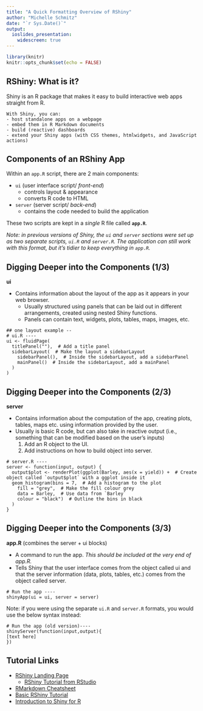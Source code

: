 ```yaml
---
title: "A Quick Formatting Overview of RShiny"
author: "Michelle Schmitz"
date: "`r Sys.Date()`"
output: 
  ioslides_presentation:
    widescreen: true
---
```


<style>
.forceBreak { -webkit-column-break-after: always; break-after: column; }
</style>

```r
library(knitr)
knitr::opts_chunk$set(echo = FALSE)
```

## RShiny: What is it?

Shiny is an R package that makes it easy to build interactive web apps straight from R. 

```
With Shiny, you can:
- host standalone apps on a webpage
- embed them in R Markdown documents
- build (reactive) dashboards
- extend your Shiny apps (with CSS themes, htmlwidgets, and JavaScript actions)
```

<!-- #What are Shiny Apps useful for? -->
<!-- #Interactive data visualisation for presentations and websites -->
<!-- #Sharing results with collaborators -->
<!-- #Communicating science in an accessible way -->
<!-- #Bridging the gap between R users and non-R users -->

## Components of an RShiny App

Within an `app.R` script, there are 2 main components:

- `ui` (user interface script/ _front-end_)
  - controls layout & appearance
  - converts R code to HTML
- `server` (server script/ _back-end_)
  - contains the code needed to build the application

These two scripts are kept in a _single_ R file called **`app.R`**.

_Note: in previous versions of Shiny, the `ui` and `server` sections were set up as two separate scripts, `ui.R` and `server.R`. The application can still work with this format, but it's tidier to keep everything in `app.R`._

## Digging Deeper into the Components (1/3)

**ui**

- Contains information about the layout of the app as it appears in your web browser. 
  - Usually structured using panels that can be laid out in different arrangements, created using nested Shiny functions. 
  - Panels can contain text, widgets, plots, tables, maps, images, etc.

```
## one layout example -- 
# ui.R ----
ui <- fluidPage(
  titlePanel(""),  # Add a title panel
  sidebarLayout(  # Make the layout a sidebarLayout
    sidebarPanel(),  # Inside the sidebarLayout, add a sidebarPanel
    mainPanel()  # Inside the sidebarLayout, add a mainPanel
  )
)

```

## Digging Deeper into the Components (2/3)


**server**

- Contains information about the computation of the app, creating plots, tables, maps etc. using information provided by the user. 
- Usually is basic R code, but can also take in reactive output (i.e., something that can be modified based on the user's inputs)
  1. Add an R object to the UI.
  2. Add instructions on how to build object into server.

```
# server.R ----
server <- function(input, output) {
  output$plot <- renderPlot(ggplot(Barley, aes(x = yield)) +  # Create object called `output$plot` with a ggplot inside it
  geom_histogram(bins = 7,  # Add a histogram to the plot
    fill = "grey",  # Make the fill colour grey
    data = Barley,  # Use data from `Barley`
    colour = "black")  # Outline the bins in black
  )                                                       
}
```

## Digging Deeper into the Components (3/3)

**app.R** (combines the server + ui blocks)

- A command to run the app. _This should be included at the very end of app.R._
- Tells Shiny that the user interface comes from the object called ui and that the server information (data, plots, tables, etc.) comes from the object called server.

```
# Run the app ----
shinyApp(ui = ui, server = server)
```

Note: if you were using the separate `ui.R` and `server.R` formats, you would use the below syntax instead:

```
# Run the app (old version)----
shinyServer(function(input,output){
[text here]
})
```

<!-- ## All Together - A Basic R Script -->

<!-- ``` -->
<!--  library(shiny)  # Required to run any Shiny app -->
<!--  library(ggplot2)  # For creating pretty plots -->
<!--  library(dplyr)  # For filtering and manipulating data -->

<!--  # Loading data ---- -->
<!--  Barley <- as.data.frame(beaven.barley) ## or read in data source -->

<!--  # ui.R ---- -->
<!--  ui <- fluidPage() -->

<!--  # server.R ---- -->
<!--  server <- function(input, output) {} -->

<!--  # Run the app ---- -->
<!--  shinyApp(ui = ui, server = server) -->
<!--  ``` -->
 
## Tutorial Links

- [RShiny Landing Page](https://shiny.rstudio.com)
  - [RShiny Tutorial from RStudio](https://shiny.rstudio.com/tutorial/)
- [RMarkdown Cheatsheet](https://www.rstudio.com/wp-content/uploads/2015/02/rmarkdown-cheatsheet.pdf)
- [Basic RShiny Tutorial](https://ourcodingclub.github.io/tutorials/shiny/)
- [Introduction to Shiny for R](https://www.slideshare.net/Sheffield_R_/introduction-to-shiny-for-r)
